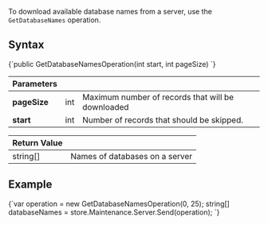 
To download available database names from a server, use the `GetDatabaseNames` operation.

## Syntax

<TabItem value="get_db_names_interface" label="get_db_names_interface">
<CodeBlock language="csharp">
{`public GetDatabaseNamesOperation(int start, int pageSize)
`}
</CodeBlock>
</TabItem>

| Parameters | | |
| ------------- | ------------- | ----- |
| **pageSize** | int | Maximum number of records that will be downloaded |
| **start** | int | Number of records that should be skipped. |

| Return Value | |
| ------------- | ----- |
| string[] | Names of databases on a server |

## Example

<TabItem value="get_db_names_sample" label="get_db_names_sample">
<CodeBlock language="csharp">
{`var operation = new GetDatabaseNamesOperation(0, 25);
string[] databaseNames = store.Maintenance.Server.Send(operation);
`}
</CodeBlock>
</TabItem>

